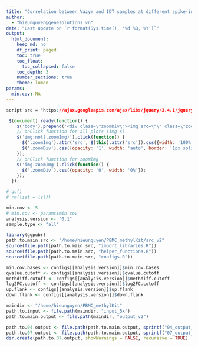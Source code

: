 ```yaml
---
title: "Correlation between Vazym and IDT samples at different spike-in ratios, min.cov = `r params$min.cov`"
author:
  - "hieunguyen@genesolutions.vn"
date: "Last update on `r format(Sys.time(), '%d %B, %Y')`"
output:
  html_document:
    keep_md: no
    df_print: paged
    toc: true
    toc_float:
      toc_collapsed: false
    toc_depth: 3
    number_sections: true
    theme: lumen
params:
  min.cov: NA
---
```



```css
script src = "https://ajax.googleapis.com/ajax/libs/jquery/3.4.1/jquery.min.js"
```

```js
 $(document).ready(function() {
    $('body').prepend('<div class=\"zoomDiv\"><img src=\"\" class=\"zoomImg\"></div>');
    // onClick function for all plots (img's)
    $('img:not(.zoomImg)').click(function() {
      $('.zoomImg').attr('src', $(this).attr('src')).css({width: '100%'});
      $('.zoomDiv').css({opacity: '1', width: 'auto', border: '1px solid white', borderRadius: '5px', position: 'fixed', top: '50%', left: '50%', marginRight: '-50%', transform: 'translate(-50%, -50%)', boxShadow: '0px 0px 50px #888888', zIndex: '50', overflow: 'auto', maxHeight: '100%'});
    });
    // onClick function for zoomImg
    $('img.zoomImg').click(function() {
      $('.zoomDiv').css({opacity: '0', width: '0%'}); 
    });
  });
```

<style type="text/css">
    div.datatables { height: auto !important;}
</style>


```r
# gc()
# rm(list = ls())

min.cov <- 5
# min.cov <- params$min.cov
analysis.version <- "0.1"
sample.type <- "all"

library(ggpubr)
path.to.main.src <- "/home/hieunguyen/PBMC_methylKit/src_v2"
source(file.path(path.to.main.src, "import_libraries.R"))
source(file.path(path.to.main.src, "helper_functions.R"))
source(file.path(path.to.main.src, "configs.R"))

min.cov.bases <- configs[[analysis.version]]$min.cov.bases
qvalue.cutoff <- configs[[analysis.version]]$qvalue.cutoff
methdiff.cutoff <- configs[[analysis.version]]$methdiff.cutoff
log2FC.cutoff <- configs[[analysis.version]]$log2FC.cutoff
up.flank <- configs[[analysis.version]]$up.flank
down.flank <- configs[[analysis.version]]$down.flank

maindir <- "/home/hieunguyen/PBMC_methylKit"
path.to.input <- file.path(maindir, "input_5x")
path.to.main.output <- file.path(maindir, "output_v2")

path.to.04.output <- file.path(path.to.main.output, sprintf("04_output_%s", analysis.version), sprintf("minCov_%s_sampleType_%s", min.cov, sample.type))
path.to.07.output <- file.path(path.to.main.output, sprintf("07_output_%s", analysis.version), sprintf("minCov_%s_sampleType_%s", min.cov, sample.type))
dir.create(path.to.07.output, showWarnings = FALSE, recursive = TRUE)

```


```r
```